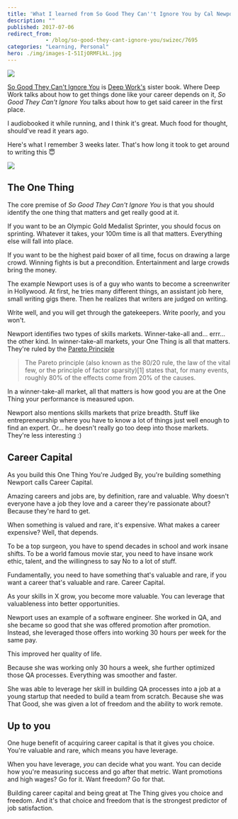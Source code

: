 ```yaml
---
title: 'What I learned from So Good They Can''t Ignore You by Cal Newport'
description: ""
published: 2017-07-06
redirect_from: 
            - /blog/so-good-they-cant-ignore-you/swizec/7695
categories: "Learning, Personal"
hero: ./img/images-I-51IjORMFLkL.jpg
---
```

[![](./img/images-I-51IjORMFLkL.jpg)](https://www.amazon.com/gp/product/1455509124/ref=as_li_tl?ie=UTF8&amp;camp=1789&amp;creative=9325&amp;creativeASIN=1455509124&amp;linkCode=as2&amp;tag=ageewitahat-20&amp;linkId=587d677953d0d74a82ea05cfaf4bc611)



[So Good They Can&#x27;t Ignore You](https://www.amazon.com/gp/product/1455509124/ref=as_li_tl?ie=UTF8&amp;camp=1789&amp;creative=9325&amp;creativeASIN=1455509124&amp;linkCode=as2&amp;tag=ageewitahat-20&amp;linkId=587d677953d0d74a82ea05cfaf4bc611) is [Deep Work&#x27;s](https://swizec.com/blog/cal-newports-deep-work/swizec/7616) sister book. Where Deep Work talks about how to get things done like your career depends on it, _So Good They Can&#x27;t Ignore You_ talks about how to get said career in the first place.



I audiobooked it while running, and I think it&#x27;s great. Much food for thought, should&#x27;ve read it years ago.



Here&#x27;s what I remember 3 weeks later. That&#x27;s how long it took to get around to writing this 😇



![](./img/blog-wp-content-uploads-2017-07-good-shit-stays.jpg)



## The One Thing



The core premise of _So Good They Can&#x27;t Ignore You_ is that you should identify the one thing that matters and get really good at it.



If you want to be an Olympic Gold Medalist Sprinter, you should focus on sprinting. Whatever it takes, your 100m time is all that matters. Everything else will fall into place.



If you want to be the highest paid boxer of all time, focus on drawing a large crowd. Winning fights is but a precondition. Entertainment and large crowds bring the money.



The example Newport uses is of a guy who wants to become a screenwriter in Hollywood. At first, he tries many different things, an assistant job here, small writing gigs there. Then he realizes that writers are judged on writing.



Write well, and you will get through the gatekeepers. Write poorly, and you won&#x27;t.



Newport identifies two types of skills markets. Winner-take-all and… errr… the other kind. In winner-take-all markets, your One Thing is all that matters. They&#x27;re ruled by the [Pareto Principle](https://en.wikipedia.org/wiki/Pareto_principle)



> The Pareto principle (also known as the 80/20 rule, the law of the vital few, or the principle of factor sparsity)\[1] states that, for many events, roughly 80% of the effects come from 20% of the causes.



In a winner-take-all market, all that matters is how good you are at the One Thing your performance is measured upon.



Newport also mentions skills markets that prize breadth. Stuff like entrepreneurship where you have to know a lot of things just well enough to find an expert. Or… he doesn&#x27;t really go too deep into those markets. They&#x27;re less interesting :)



## Career Capital



As you build this One Thing You&#x27;re Judged By, you&#x27;re building something Newport calls Career Capital.



Amazing careers and jobs are, by definition, rare and valuable. Why doesn&#x27;t everyone have a job they love and a career they&#x27;re passionate about? Because they&#x27;re hard to get.



When something is valued and rare, it&#x27;s expensive. What makes a career expensive? Well, that depends.



To be a top surgeon, you have to spend decades in school and work insane shifts. To be a world famous movie star, you need to have insane work ethic, talent, and the willingness to say No to a lot of stuff.



Fundamentally, you need to have something that&#x27;s valuable and rare, if you want a career that&#x27;s valuable and rare. Career Capital.



As your skills in X grow, you become more valuable. You can leverage that valuableness into better opportunities.



Newport uses an example of a software engineer. She worked in QA, and she became so good that she was offered promotion after promotion. Instead, she leveraged those offers into working 30 hours per week for the same pay.



This improved her quality of life.



Because she was working only 30 hours a week, she further optimized those QA processes. Everything was smoother and faster.



She was able to leverage her skill in building QA processes into a job at a young startup that needed to build a team from scratch. Because she was That Good, she was given a lot of freedom and the ability to work remote.



## Up to you



One huge benefit of acquiring career capital is that it gives you choice. You&#x27;re valuable and rare, which means you have leverage.



When you have leverage, _you_ can decide what you want. You can decide how you&#x27;re measuring success and go after that metric. Want promotions and high wages? Go for it. Want freedom? Go for that.



Building career capital and being great at The Thing gives you choice and freedom. And it&#x27;s that choice and freedom that is the strongest predictor of job satisfaction.